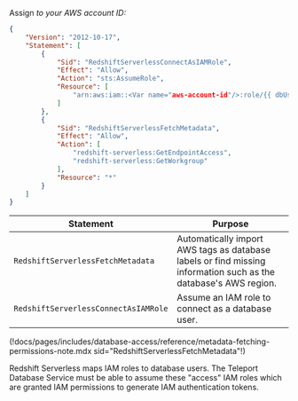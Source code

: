 Assign <Var name="aws-account-id"/> to your AWS account ID:

```json
{
    "Version": "2012-10-17",
    "Statement": [
        {
            "Sid": "RedshiftServerlessConnectAsIAMRole",
            "Effect": "Allow",
            "Action": "sts:AssumeRole",
            "Resource": [
                "arn:aws:iam::<Var name="aws-account-id"/>:role/{{ dbUserRole }}"
            ]
        },
        {
            "Sid": "RedshiftServerlessFetchMetadata",
            "Effect": "Allow",
            "Action": [
                "redshift-serverless:GetEndpointAccess",
                "redshift-serverless:GetWorkgroup"
            ],
            "Resource": "*"
        }
    ]
}
```

| Statement | Purpose |
| --------- | ------- |
|`RedshiftServerlessFetchMetadata`| Automatically import AWS tags as database labels or find missing information such as the database's AWS region. |
|`RedshiftServerlessConnectAsIAMRole`| Assume an IAM role to connect as a database user. |

(!docs/pages/includes/database-access/reference/metadata-fetching-permissions-note.mdx sid="RedshiftServerlessFetchMetadata"!)

Redshift Serverless maps IAM roles to database users. The Teleport Database
Service must be able to assume these "access" IAM roles which are granted IAM
permissions to generate IAM authentication tokens.
